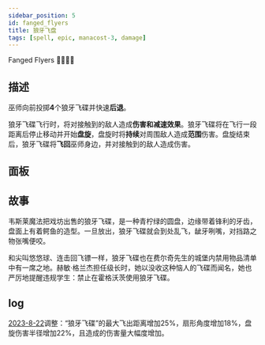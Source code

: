 ```yaml
---
sidebar_position: 5
id: fanged_flyers
title: 狼牙飞盘
tags: [spell, epic, manacost-3, damage]
---
```


Fanged Flyers 🥏🥏🥏🥏

<!--truncate-->



<CardBasics cardKey={id}/>


## 描述

巫师向前投掷**4**个狼牙飞碟并快速**后退**。

狼牙飞碟飞行时，将对接触到的敌人造成**伤害和减速效果**。狼牙飞碟将在飞行一段距离后停止移动并开始**盘旋**，盘旋时将**持续**对周围敌人造成**范围**伤害。盘旋结束后，狼牙飞碟将**飞回**巫师身边，并对接触到的敌人造成伤害。

## 面板


<LevelComponent/>


<CardDynamicTable cardKey={id}/>


<CardComplexTable cardKey={id}/>





## 故事

韦斯莱魔法把戏坊出售的狼牙飞碟，是一种青柠绿的圆盘，边缘带着锋利的牙齿，盘面上有着鳄鱼的造型。一旦放出，狼牙飞碟就会到处乱飞，龇牙咧嘴，对挡路之物张嘴便咬。

和尖叫悠悠球、连击回飞镖一样，狼牙飞碟也在费尔奇先生的城堡内禁用物品清单中有一席之地。赫敏·格兰杰担任级长时，她以没收这种恼人的飞碟而闻名，她也严厉地提醒违规学生：禁止在霍格沃茨使用狼牙飞碟。


## log

[2023-8-22](/blog/230822-update-annc#adjustment)调整：“狼牙飞碟”的最大飞出距离增加25%，扇形角度增加18%，盘旋伤害半径增加22%，且造成的伤害量大幅度增加。
